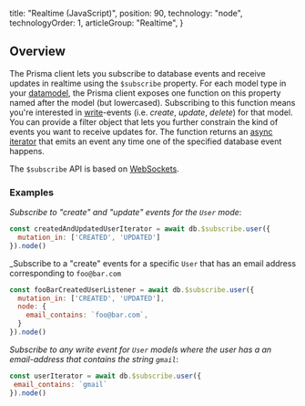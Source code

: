 
  title: "Realtime (JavaScript)",
  position: 90,
  technology: "node",
  technologyOrder: 1,
  articleGroup: "Realtime",
}

## Overview

The Prisma client lets you subscribe to database events and receive updates in realtime using the `$subscribe` property. For each model type in your [datamodel](knul), the Prisma client exposes one function on this property named after the model (but lowercased). Subscribing to this function means you're interested in [write](rsc6)-events (i.e. _create_, _update_, _delete_) for that model. You can provide a filter object that lets you further constrain the kind of events you want to receive updates for. The function returns an [async iterator](https://github.com/tc39/proposal-async-iteration) that emits an event any time one of the specified database event happens.

The `$subscribe` API is based on [WebSockets](https://developer.mozilla.org/en-US/docs/Web/API/WebSockets_API).

### Examples

_Subscribe to "create" and "update" events for the `User` mode_:

```js
const createdAndUpdatedUserIterator = await db.$subscribe.user({
  mutation_in: ['CREATED', 'UPDATED']
}).node()
```

_Subscribe to a "create" events for a specific `User` that has an email address corresponding to `foo@bar.com`

```js
const fooBarCreatedUserListener = await db.$subscribe.user({
  mutation_in: ['CREATED', 'UPDATED'],
  node: {
    email_contains: `foo@bar.com`,
  }
}).node()
```

 _Subscribe to any write event for `User` models where the user has a an email-address that contains the string `gmail`_:

 ```js
const userIterator = await db.$subscribe.user({
  email_contains: `gmail` 
}).node()
```
